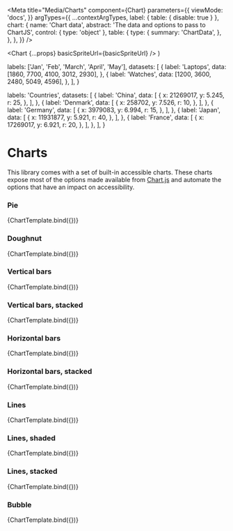 

<Meta
  title="Media/Charts"
  component={Chart}
  parameters={{
    viewMode: 'docs',
  }}
  argTypes={{
    ...contextArgTypes,
    label: { table: { disable: true } },
    chart: {
      name: 'Chart data',
      abstract: 'The data and options to pass to ChartJS',
      control: { type: 'object' },
      table: {
        type: {
          summary: 'ChartData',
        },
      },
    },
  }}
/>

  <Chart {...props} basicSpriteUrl={basicSpriteUrl} />
)

  labels: ['Jan', 'Feb', 'March', 'April', 'May'],
  datasets: [
    {
      label: 'Laptops',
      data: [1860, 7700, 4100, 3012, 2930],
    },
    {
      label: 'Watches',
      data: [1200, 3600, 2480, 5049, 4596],
    },
  ],
}

  labels: 'Countries',
  datasets: [
    {
      label: 'China',
      data: [
        {
          x: 21269017,
          y: 5.245,
          r: 25,
        },
      ],
    },
    {
      label: 'Denmark',
      data: [
        {
          x: 258702,
          y: 7.526,
          r: 10,
        },
      ],
    },
    {
      label: 'Germany',
      data: [
        {
          x: 3979083,
          y: 6.994,
          r: 15,
        },
      ],
    },
    {
      label: 'Japan',
      data: [
        {
          x: 11931877,
          y: 5.921,
          r: 40,
        },
      ],
    },
    {
      label: 'France',
      data: [
        {
          x: 17269017,
          y: 6.921,
          r: 20,
        },
      ],
    },
  ],
}

# Charts

This library comes with a set of built-in accessible charts. These charts expose most of the options made available from [Chart.js](https://www.chartjs.org/) and automate the options that have an impact on accessibility.

### Pie

<Canvas withSource="none">
  <Story
    name="Pie"
    args={{
      themeName: 'light',
      accentScheme: 'teams',
      label: 'Demo data',
      chart: {
        type: 'pie',
        data: demoData,
      },
    }}
  >
    {ChartTemplate.bind({})}
  </Story>
</Canvas>

<ArgsTable story="Pie" />

### Doughnut

<Canvas withSource="none">
  <Story
    name="Doughnut"
    args={{
      themeName: 'light',
      accentScheme: 'teams',
      label: 'Demo data',
      chart: {
        type: 'doughnut',
        data: demoData,
      },
    }}
  >
    {ChartTemplate.bind({})}
  </Story>
</Canvas>

<ArgsTable story="Doughnut" />

### Vertical bars

<Canvas withSource="none">
  <Story
    name="Vertical bars"
    args={{
      themeName: 'light',
      accentScheme: 'teams',
      label: 'Demo data',
      chart: {
        type: 'bar',
        data: demoData,
      },
    }}
  >
    {ChartTemplate.bind({})}
  </Story>
</Canvas>

<ArgsTable story="Vertical bars" />

### Vertical bars, stacked

<Canvas withSource="none">
  <Story
    name="Vertical bars, stacked"
    args={{
      themeName: 'light',
      accentScheme: 'teams',
      label: 'Demo data',
      chart: {
        type: 'bar-stacked',
        data: demoData,
      },
    }}
  >
    {ChartTemplate.bind({})}
  </Story>
</Canvas>

<ArgsTable story="Vertical bars, stacked" />

### Horizontal bars

<Canvas withSource="none">
  <Story
    name="Horizontal bars"
    args={{
      themeName: 'light',
      accentScheme: 'teams',
      label: 'Demo data',
      chart: {
        type: 'bar-horizontal',
        data: demoData,
      },
    }}
  >
    {ChartTemplate.bind({})}
  </Story>
</Canvas>

<ArgsTable story="Horizontal bars" />

### Horizontal bars, stacked

<Canvas withSource="none">
  <Story
    name="Horizontal bars, stacked"
    args={{
      themeName: 'light',
      accentScheme: 'teams',
      label: 'Demo data',
      chart: {
        type: 'bar-horizontal-stacked',
        data: demoData,
      },
    }}
  >
    {ChartTemplate.bind({})}
  </Story>
</Canvas>

<ArgsTable story="Horizontal bars, stacked" />

### Lines

<Canvas withSource="none">
  <Story
    name="Lines"
    args={{
      themeName: 'light',
      accentScheme: 'teams',
      label: 'Demo data',
      chart: {
        type: 'line',
        data: demoData,
      },
    }}
  >
    {ChartTemplate.bind({})}
  </Story>
</Canvas>

<ArgsTable story="Lines" />

### Lines, shaded

<Canvas withSource="none">
  <Story
    name="Lines, shaded"
    args={{
      themeName: 'light',
      accentScheme: 'teams',
      label: 'Demo data',
      chart: {
        type: 'line-area',
        data: demoData,
      },
    }}
  >
    {ChartTemplate.bind({})}
  </Story>
</Canvas>

<ArgsTable story="Lines, shaded" />

### Lines, stacked

<Canvas withSource="none">
  <Story
    name="Lines, stacked"
    args={{
      themeName: 'light',
      accentScheme: 'teams',
      label: 'Demo data',
      chart: {
        type: 'line-stacked',
        data: demoData,
      },
    }}
  >
    {ChartTemplate.bind({})}
  </Story>
</Canvas>

<ArgsTable story="Lines, stacked" />

### Bubble

<Canvas withSource="none">
  <Story
    name="Bubble"
    args={{
      themeName: 'light',
      accentScheme: 'teams',
      label: 'Demo data',
      chart: {
        type: 'bubble',
        data: demoBubbleData,
      },
    }}
  >
    {ChartTemplate.bind({})}
  </Story>
</Canvas>

<ArgsTable story="Bubble" />
